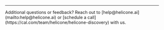 ---

<Accordion title="Need more help?">
  Additional questions or feedback? Reach out to
  [help@helicone.ai](mailto:help@helicone.ai) or [schedule a
  call](https://cal.com/team/helicone/helicone-discovery) with us.
</Accordion>
